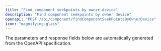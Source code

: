 ```yaml
---
title: "Find component seekpoints by owner device"
description: "Find component seekpoints by owner device"
openapi: "POST /api/component/findComponentSeekPointsByOwnerDevice"
icon: "magnifying-glass"
---
```


<Note>
The parameters and response fields below are automatically generated from the OpenAPI specification.
</Note>
